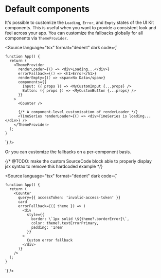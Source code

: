 
<Meta title="Customization/Default components" />

# Default components

It's possible to customize the `Loading`, `Error`, and `Empty` states of the UI Kit components. This is useful when you
want to provide a consistent look and feel across your app. You can customize the fallbacks globally for all components
via `ThemeProvider`.

<Source
  language="tsx"
  format="dedent"
  dark
  code={`

    function App() {
      return (
        <ThemeProvider
          renderLoader={() => <div>Loading...</div>}
          errorFallback={() => <h1>Error</h1>}
          renderEmpty={() => <span>No Data</span>}
          components={{
            Input: ({ props }) => <MyCustomInput {...props} />
            Button: ({ props }) => <MyCustomButton {...props} />
          }}
        >
          <Counter />

          {/* A component-level customization of renderLoader */}
          <TimeSeries renderLoader={() => <div>TimeSeries is loading...</div>} />
        </ThemeProvider>
      );
    }

`} />

Or you can customize the fallbacks on a per-component basis.

<Canvas of={CounterStories.CustomErrorFallbackStory} sourceState="none" />

{/* @TODO: make the custom SourceCode block able to properly display jsx syntax to remove this hardcoded example */}

<Source
  language="tsx"
  format="dedent"
  dark
  code={`

    function App() {
      return (
        <Counter
          query={{ accessToken: 'invalid-access-token' }}
          card
          errorFallback={({ theme }) => (
            <div
              style={{
                border: \`1px solid \${theme?.borderError}\`,
                color: theme?.textErrorPrimary,
                padding: '1rem'
              }}
            >
              Custom error fallback
            </div>
          )}
        />
      );
    }

`} />
